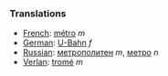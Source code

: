 ===Translations===
*[[French]]: [[métro]] ''m''
*[[German]]: [[U-Bahn]] ''f''
*[[Russian]]: [[метрополитен]] ''m'', [[метро]] ''n''
*[[Verlan]]: [[tromé]] ''m''